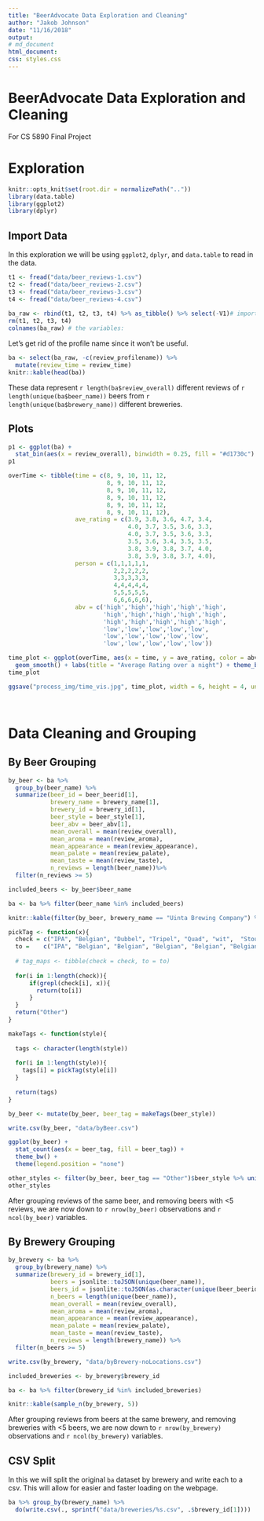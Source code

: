 ```yaml
---
title: "BeerAdvocate Data Exploration and Cleaning"
author: "Jakob Johnson"
date: "11/16/2018"
output:
# md_document
html_document:
css: styles.css
---
```


# BeerAdvocate Data Exploration and Cleaning
For CS 5890 Final Project

# Exploration
```r
knitr::opts_knit$set(root.dir = normalizePath(".."))
library(data.table)
library(ggplot2)
library(dplyr)
```

## Import Data

In this exploration we will be using `ggplot2`, `dplyr`, and `data.table` to read in the data.

```r
t1 <- fread("data/beer_reviews-1.csv")
t2 <- fread("data/beer_reviews-2.csv")
t3 <- fread("data/beer_reviews-3.csv")
t4 <- fread("data/beer_reviews-4.csv")
  
ba_raw <- rbind(t1, t2, t3, t4) %>% as_tibble() %>% select(-V1)# import the data as a dplyr tibble
rm(t1, t2, t3, t4)
colnames(ba_raw) # the variables:
```

Let's get rid of the profile name since it won't be useful. 

```r
ba <- select(ba_raw, -c(review_profilename)) %>% 
  mutate(review_time = review_time)
knitr::kable(head(ba))
```

These data represent `r length(ba$review_overall)` different reviews of `r length(unique(ba$beer_name))` beers from `r length(unique(ba$brewery_name))` different breweries. 

## Plots

```r
p1 <- ggplot(ba) +
  stat_bin(aes(x = review_overall), binwidth = 0.25, fill = "#d1730c")
p1
```

```r

overTime <- tibble(time = c(8, 9, 10, 11, 12,
                            8, 9, 10, 11, 12,
                            8, 9, 10, 11, 12,
                            8, 9, 10, 11, 12,
                            8, 9, 10, 11, 12,
                            8, 9, 10, 11, 12), 
                   ave_rating = c(3.9, 3.8, 3.6, 4.7, 3.4, 
                                  4.0, 3.7, 3.5, 3.6, 3.3, 
                                  4.0, 3.7, 3.5, 3.6, 3.3,
                                  3.5, 3.6, 3.4, 3.5, 3.5, 
                                  3.8, 3.9, 3.8, 3.7, 4.0, 
                                  3.8, 3.9, 3.8, 3.7, 4.0),
                   person = c(1,1,1,1,1,
                              2,2,2,2,2,
                              3,3,3,3,3,
                              4,4,4,4,4,
                              5,5,5,5,5,
                              6,6,6,6,6),
                   abv = c('high','high','high','high','high',
                           'high','high','high','high','high',
                           'high','high','high','high','high',
                           'low','low','low','low','low',
                           'low','low','low','low','low',
                           'low','low','low','low','low'))

time_plot <- ggplot(overTime, aes(x = time, y = ave_rating, color = abv)) + 
  geom_smooth() + labs(title = "Average Rating over a night") + theme_bw()
time_plot

ggsave("process_img/time_vis.jpg", time_plot, width = 6, height = 4, units = 'in')

```

<br>

# Data Cleaning and Grouping

## By Beer Grouping
```r
by_beer <- ba %>%
  group_by(beer_name) %>%
  summarize(beer_id = beer_beerid[1],
            brewery_name = brewery_name[1],
            brewery_id = brewery_id[1],
            beer_style = beer_style[1],
            beer_abv = beer_abv[1],
            mean_overall = mean(review_overall),
            mean_aroma = mean(review_aroma),
            mean_appearance = mean(review_appearance),
            mean_palate = mean(review_palate),
            mean_taste = mean(review_taste),
            n_reviews = length(beer_name))%>%
  filter(n_reviews >= 5)

included_beers <- by_beer$beer_name

ba <- ba %>% filter(beer_name %in% included_beers)

knitr::kable(filter(by_beer, brewery_name == "Uinta Brewing Company") %>% head(.,5))
```

```r
pickTag <- function(x){
  check = c("IPA", "Belgian", "Dubbel", "Tripel", "Quad", "wit",  "Stout", "Porter", "Pale Ale", "Lager", "Keller", "Pilsner", "Pilsener", "weizen", "Wheat", "Weiss")
  to =    c("IPA", "Belgian", "Belgian", "Belgian", "Belgian", "Belgian","Stout", "Porter", "Pale Ale", "Lager", "Lager", "Pilsner", "Pilsner", "Wheat Beer", "Wheat Beer", "Wheat Beer")
  
  # tag_maps <- tibble(check = check, to = to)
  
  for(i in 1:length(check)){
      if(grepl(check[i], x)){
        return(to[i])
      }
  }
  return("Other")
}

makeTags <- function(style){
  
  tags <- character(length(style))
    
  for(i in 1:length(style)){
    tags[i] = pickTag(style[i])
  }
  
  return(tags)
}

by_beer <- mutate(by_beer, beer_tag = makeTags(beer_style))

write.csv(by_beer, "data/byBeer.csv")

ggplot(by_beer) +
  stat_count(aes(x = beer_tag, fill = beer_tag)) +
  theme_bw() +
  theme(legend.position = "none") 

other_styles <- filter(by_beer, beer_tag == "Other")$beer_style %>% unique()
other_styles

```

After grouping reviews of the same beer, and removing beers with <5 reviews, we are now down to `r nrow(by_beer)` observations and `r ncol(by_beer)` variables. 

## By Brewery Grouping

```r
by_brewery <- ba %>%
  group_by(brewery_name) %>%
  summarize(brewery_id = brewery_id[1],
            beers = jsonlite::toJSON(unique(beer_name)), 
            beers_id = jsonlite::toJSON(as.character(unique(beer_beerid))), 
            n_beers = length(unique(beer_name)),
            mean_overall = mean(review_overall),
            mean_aroma = mean(review_aroma),
            mean_appearance = mean(review_appearance),
            mean_palate = mean(review_palate),
            mean_taste = mean(review_taste),
            n_reviews = length(brewery_name)) %>%
  filter(n_beers >= 5)

write.csv(by_brewery, "data/byBrewery-noLocations.csv")

included_breweries <- by_brewery$brewery_id

ba <- ba %>% filter(brewery_id %in% included_breweries)

knitr::kable(sample_n(by_brewery, 5))
```

After grouping reviews from beers at the same brewery, and removing breweries with <5 beers, we are now down to `r nrow(by_brewery)` observations and `r ncol(by_brewery)` variables. 

## CSV Split

In this we will split the original `ba` dataset by brewery and write each to a csv. This will allow for easier and faster loading on the webpage. 

```r
ba %>% group_by(brewery_name) %>%
  do(write.csv(., sprintf("data/breweries/%s.csv", .$brewery_id[1])))
```
